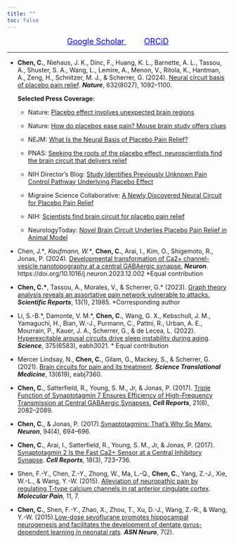 ```yaml
---
title: ""
toc: false
---
```


```{=html}
<style>
  footer {
    position: fixed;
    bottom: -50px;
    left: 0;
    width: 100%; /* Ensure the footer spans the entire page */
    background-color: black;
    text-align: left;
    padding: 10px 0;
    color: white;
    font-size: 14px;
    border-top: 1px solid rgba(0, 0, 0, 0.1);
    transition: transform 0.5s ease-in-out;
  }

  body {
    margin: 0; /* Remove any default margin that might interfere */
  }

  footer.show {
    transform: translateY(-50px); /* Bring footer into view */
  }
</style>
```

```{=html}
<script>
  document.addEventListener("scroll", function () {
    const footer = document.querySelector("footer");
    const scrollHeight = document.documentElement.scrollHeight;
    const scrollPosition = window.innerHeight + window.scrollY;

    // Check if the user has scrolled to the bottom
    if (scrollPosition >= scrollHeight) {
      footer.classList.add("show");
    } else {
      footer.classList.remove("show");
    }
  });
</script>
```

<footer>Chen Lab \| Westlake © 2025 Hangzhou, Zhejiang Province, China</footer>

<!-- This section displays the Google Scholar and ORCiD links -->

::: {style="text-align: center;"}
<a href="https://scholar.google.com/citations?user=oCdRoBoAAAAJ&hl=en" 
     style="text-decoration: underline; color: blue; margin-right: 40px; font-size: 18px;" 
     target="_blank"> Google Scholar </a> <a href="https://orcid.org/0000-0002-8420-1410" 
     style="text-decoration: underline; color: blue; font-size: 18px;" 
     target="_blank"> ORCiD </a>
:::

------------------------------------------------------------------------

-   **Chen, C.**, Niehaus, J. K., Dinc, F., Huang, K. L., Barnette, A. L., Tassou, A., Shuster, S. A., Wang, L., Lemire, A., Menon, V., Ritola, K., Hantman, A., Zeng, H., Schnitzer, M. J., & Scherrer, G. (2024). [Neural circuit basis of placebo pain relief](https://www.nature.com/articles/s41586-024-07816-z). ***Nature***, 632(8027), 1092–1100.

    **Selected Press Coverage:**

    -   Nature: [Placebo effect involves unexpected brain regions](https://www.nature.com/articles/d41586-024-02373-x)

    -   Nature: [How do placebos ease pain? Mouse brain study offers clues](https://www.nature.com/articles/d41586-024-02439-w)

    -   NEJM: [What Is the Neural Basis of Placebo Pain Relief?](https://www.jwatch.org/na57782/2024/08/20/what-neural-basis-placebo-pain-relief)

    -   PNAS: [Seeking the roots of the placebo effect, neuroscientists find the brain circuit that delivers relief](https://www.pnas.org/post/journal-club/seeking-roots-placebo-effect-neuroscientists-find-brain-circuit-delivers-relief)

    -   NIH Director’s Blog: [Study Identifies Previously Unknown Pain Control Pathway Underlying Placebo Effect](https://directorsblog.nih.gov/2024/08/29/study-identifies-previously-unknown-pain-control-pathway-underlying-placebo-effect/)

    -   Migraine Science Collaborative: [A Newly Discovered Neural Circuit for Placebo Pain Relief](https://migrainecollaborative.org/a-newly-discovered-neural-circuit-for-placebo-pain-relief)

    -   NIH: [Scientists find brain circuit for placebo pain relief](https://www.nih.gov/news-events/nih-research-matters/scientists-find-brain-circuit-placebo-pain-relief)

    -   NeurologyToday: [Novel Brain Circuit Underlies Placebo Pain Relief in Animal Model](https://journals.lww.com/neurotodayonline/fulltext/2024/09190/novel_brain_circuit_underlies_placebo_pain_relief.10.aspx)

-   Chen, J.\**, Kaufmann, W.\**, **Chen, C.**, Arai, I., Kim, O., Shigemoto, R., Jonas, P. (2024). [Developmental transformation of Ca2+ channel-vesicle nanotopography at a central GABAergic synapse.](https://www.cell.com/neuron/fulltext/S0896-6273(23)00930-3) ***Neuron***. https://doi.org/10.1016/j.neuron.2023.12.002 \*Equal contribution

-   **Chen, C.\***, Tassou, A., Morales, V., & Scherrer, G.\* (2023). [Graph theory analysis reveals an assortative pain network vulnerable to attacks.](https://www.nature.com/articles/s41598-023-49458-7#:~:text=Graph%20theory%20analysis%20of%20this,and%20separated%20the%20two%20known) ***Scientific Reports***, 13(1), 21985. \*Corresponding author

-   Li, S.-B.\*, Damonte, V. M.\*, **Chen, C.**, Wang, G. X., Kebschull, J. M., Yamaguchi, H., Bian, W.-J., Purmann, C., Pattni, R., Urban, A. E., Mourrain, P., Kauer, J. A., Scherrer, G., & de Lecea, L. (2022). [Hyperexcitable arousal circuits drive sleep instability during aging](https://pubmed.ncbi.nlm.nih.gov/35201886/). ***Science***, 375(6583), eabh3021. \* Equal contribution

-   Mercer Lindsay, N., **Chen, C.**, Gilam, G., Mackey, S., & Scherrer, G. (2021). [Brain circuits for pain and its treatment](https://pubmed.ncbi.nlm.nih.gov/34757810/). ***Science Translational Medicine***, 13(619), eabj7360.

-   **Chen, C.**, Satterfield, R., Young, S. M., Jr, & Jonas, P. (2017). [Triple Function of Synaptotagmin 7 Ensures Efficiency of High-Frequency Transmission at Central GABAergic Synapses.](https://pubmed.ncbi.nlm.nih.gov/29166601/) ***Cell Reports***, 21(8), 2082–2089.

-   **Chen, C.**, & Jonas, P. (2017).[Synaptotagmins: That’s Why So Many.](https://pubmed.ncbi.nlm.nih.gov/28521120/) ***Neuron***, 94(4), 694–696.

-   **Chen, C.**, Arai, I., Satterfield, R., Young, S. M., Jr, & Jonas, P. (2017). [Synaptotagmin 2 Is the Fast Ca2+ Sensor at a Central Inhibitory Synapse](https://pubmed.ncbi.nlm.nih.gov/28099850/). ***Cell Reports***, 18(3), 723–736.

-   Shen, F.-Y., Chen, Z.-Y., Zhong, W., Ma, L.-Q., **Chen, C.**, Yang, Z.-J., Xie, W.-L., & Wang, Y.-W. (2015). [Alleviation of neuropathic pain by regulating T-type calcium channels in rat anterior cingulate cortex](https://pubmed.ncbi.nlm.nih.gov/25885031/). ***Molecular Pain***, 11, 7.

-   **Chen, C.**, Shen, F.-Y., Zhao, X., Zhou, T., Xu, D.-J., Wang, Z.-R., & Wang, Y.-W. (2015).[Low-dose sevoflurane promotes hippocampal neurogenesis and facilitates the development of dentate gyrus-dependent learning in neonatal rats](https://pubmed.ncbi.nlm.nih.gov/25873307/). ***ASN Neuro***, 7(2).
